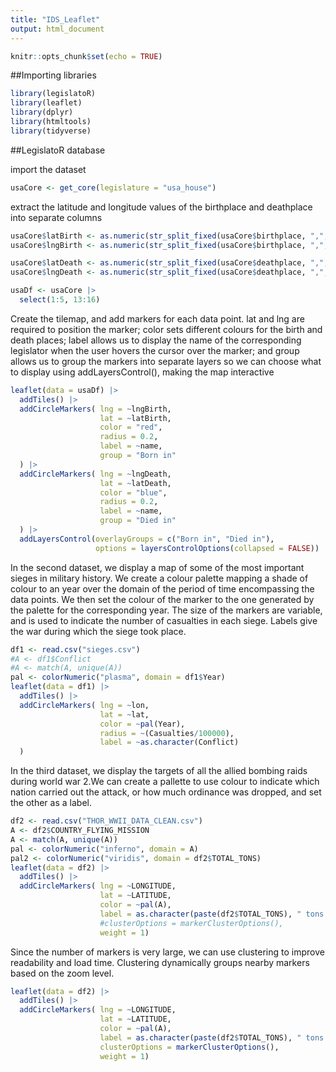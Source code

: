 ```yaml
---
title: "IDS_Leaflet"
output: html_document
---
```


```r
knitr::opts_chunk$set(echo = TRUE)
```

##Importing libraries
```r
library(legislatoR)
library(leaflet)
library(dplyr)
library(htmltools)
library(tidyverse)
```

##LegislatoR database

import the dataset

```r
usaCore <- get_core(legislature = "usa_house")
```
extract the latitude and longitude values of the birthplace and deathplace into separate columns

```r
usaCore$latBirth <- as.numeric(str_split_fixed(usaCore$birthplace, ",", n = 2)[,1])
usaCore$lngBirth <- as.numeric(str_split_fixed(usaCore$birthplace, ",", n = 2)[,2])

usaCore$latDeath <- as.numeric(str_split_fixed(usaCore$deathplace, ",", n = 2)[,1])
usaCore$lngDeath <- as.numeric(str_split_fixed(usaCore$deathplace, ",", n = 2)[,2])

usaDf <- usaCore |>
  select(1:5, 13:16)
```
Create the tilemap, and add markers for each data point. lat and lng are required to position the marker; color sets different colours for the birth and death places; label allows us to display the name of the corresponding legislator when the user hovers the cursor over the marker; and group allows us to group the markers into separate layers so we can choose what to display using addLayersControl(), making the map interactive

```r
leaflet(data = usaDf) |>
  addTiles() |>
  addCircleMarkers( lng = ~lngBirth,
                    lat = ~latBirth,
                    color = "red",
                    radius = 0.2,
                    label = ~name,
                    group = "Born in"
  ) |>
  addCircleMarkers( lng = ~lngDeath,
                    lat = ~latDeath,
                    color = "blue",
                    radius = 0.2,
                    label = ~name,
                    group = "Died in"
  ) |>
  addLayersControl(overlayGroups = c("Born in", "Died in"),
                   options = layersControlOptions(collapsed = FALSE))
```
In the second dataset, we display a map of some of the most important sieges in military history. We create a colour palette mapping a shade of colour to an year over the domain of the period of time encompassing the data points. We then set the colour of the marker to the one generated by the palette for the corresponding year. The size of the markers are variable, and is used to indicate the number of casualties in each siege. Labels give the war during which the siege took place.

```r
df1 <- read.csv("sieges.csv")
#A <- df1$Conflict
#A <- match(A, unique(A))
pal <- colorNumeric("plasma", domain = df1$Year)
leaflet(data = df1) |>
  addTiles() |>
  addCircleMarkers( lng = ~lon,
                    lat = ~lat,
                    color = ~pal(Year),
                    radius = ~(Casualties/100000),
                    label = ~as.character(Conflict)
  )
```
In the third dataset, we display the targets of all the allied bombing raids during world war 2.We can create a pallette to use colour to indicate which nation carried out the attack, or how much ordinance was dropped, and set the other as a label.

```r
df2 <- read.csv("THOR_WWII_DATA_CLEAN.csv")
A <- df2$COUNTRY_FLYING_MISSION
A <- match(A, unique(A))
pal <- colorNumeric("inferno", domain = A)
pal2 <- colorNumeric("viridis", domain = df2$TOTAL_TONS)
leaflet(data = df2) |>
  addTiles() |>
  addCircleMarkers( lng = ~LONGITUDE,
                    lat = ~LATITUDE,
                    color = ~pal(A),
                    label = as.character(paste(df2$TOTAL_TONS), " tons of explosives"),
                    #clusterOptions = markerClusterOptions(),
                    weight = 1)
```
Since the number of markers is very large, we can use clustering to improve readability and load time. Clustering dynamically groups nearby markers based on the zoom level.
```r
leaflet(data = df2) |>
  addTiles() |>
  addCircleMarkers( lng = ~LONGITUDE,
                    lat = ~LATITUDE,
                    color = ~pal(A),
                    label = as.character(paste(df2$TOTAL_TONS), " tons of explosives"),
                    clusterOptions = markerClusterOptions(),
                    weight = 1)
```
